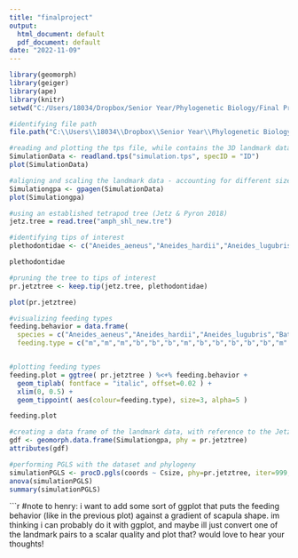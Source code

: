 ---
title: "finalproject"
output:
  html_document: default
  pdf_document: default
date: "2022-11-09"
---


```{r setup}

library(geomorph)
library(geiger)
library(ape)
library(knitr)
setwd("C:/Users/18034/Dropbox/Senior Year/Phylogenetic Biology/Final Project")

```

```{r}

#identifying file path
file.path("C:\\Users\\18034\\Dropbox\\Senior Year\\Phylogenetic Biology\\Final Project\\simulation.tps")

#reading and plotting the tps file, while contains the 3D landmark data
SimulationData <- readland.tps("simulation.tps", specID = "ID")
plot(SimulationData)

```
```{r}

#aligning and scaling the landmark data - accounting for different sizes of bones and reorienting the shape around the origin
Simulationgpa <- gpagen(SimulationData)
plot(Simulationgpa)

```

``` {r}

#using an established tetrapod tree (Jetz & Pyron 2018)
jetz.tree = read.tree("amph_shl_new.tre")

#identifying tips of interest
plethodontidae <- c("Aneides_aeneus","Aneides_hardii","Aneides_lugubris","Batrachoseps_pacificus","Bolitoglossa_lincolni", "Bolitoglossa_mexicana", "Desmognathus_fuscus", "Ensatina_eschscholtzii", "Eurycea_lucifuga", "Eurycea_quadridigitata", "Hemidactylium_scutatum", "Hydromantes_platycephalus", "Plethodon_cheoah", "Plethodon_cinereus", "Plethodon_dunni", "Plethodon_elongatus", "Plethodon_glutinosus", "Thorius_boreas")

plethodontidae

#pruning the tree to tips of interest
pr.jetztree <- keep.tip(jetz.tree, plethodontidae)

plot(pr.jetztree)


```


```{r}

#visualizing feeding types
feeding.behavior = data.frame(
  species = c("Aneides_aeneus","Aneides_hardii","Aneides_lugubris","Batrachoseps_pacificus","Bolitoglossa_lincolni", "Bolitoglossa_mexicana", "Desmognathus_fuscus", "Ensatina_eschscholtzii", "Eurycea_lucifuga", "Eurycea_quadridigitata", "Hemidactylium_scutatum", "Hydromantes_platycephalus", "Plethodon_cheoah", "Plethodon_cinereus", "Plethodon_dunni", "Plethodon_elongatus", "Plethodon_glutinosus", "Thorius_boreas"),
  feeding.type = c("m","m","m","b","b","b","m","b","b","b","b","b","m","m","m","m","m","b"))


#plotting feeding types
feeding.plot = ggtree( pr.jetztree ) %<+% feeding.behavior + 
  geom_tiplab( fontface = "italic", offset=0.02 ) +
  xlim(0, 0.5) +
  geom_tippoint( aes(colour=feeding.type), size=3, alpha=5 )

feeding.plot


```

```{r}

#creating a data frame of the landmark data, with reference to the Jetz phylogeny
gdf <- geomorph.data.frame(Simulationgpa, phy = pr.jetztree)
attributes(gdf)

#performing PGLS with the dataset and phylogeny
simulationPGLS <- procD.pgls(coords ~ Csize, phy=pr.jetztree, iter=999, data=gdf)
anova(simulationPGLS)
summary(simulationPGLS)
```




```{r}
#note to henry: i want to add some sort of ggplot that puts the feeding behavior (like in the previous plot) against a gradient of scapula shape. im thinking i can probably do it with ggplot, and maybe ill just convert one of the landmark pairs to a scalar quality and plot that? would love to hear your thoughts!